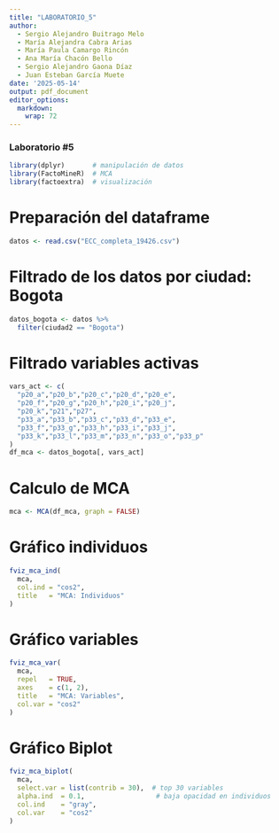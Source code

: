 ```yaml
---
title: "LABORATORIO_5"
author:
  - Sergio Alejandro Buitrago Melo
  - María Alejandra Cabra Arias
  - María Paula Camargo Rincón
  - Ana María Chacón Bello
  - Sergio Alejandro Gaona Díaz
  - Juan Esteban García Muete
date: '2025-05-14'
output: pdf_document
editor_options: 
  markdown: 
    wrap: 72
---
```


### **Laboratorio #5**

```r
library(dplyr)       # manipulación de datos
library(FactoMineR)  # MCA
library(factoextra)  # visualización
```

# Preparación del dataframe

```r
datos <- read.csv("ECC_completa_19426.csv")

```

# Filtrado de los datos por ciudad: Bogota

```r
datos_bogota <- datos %>%
  filter(ciudad2 == "Bogota")
```

# Filtrado variables activas

```r
vars_act <- c(
  "p20_a","p20_b","p20_c","p20_d","p20_e",
  "p20_f","p20_g","p20_h","p20_i","p20_j",
  "p20_k","p21","p27",
  "p33_a","p33_b","p33_c","p33_d","p33_e",
  "p33_f","p33_g","p33_h","p33_i","p33_j",
  "p33_k","p33_l","p33_m","p33_n","p33_o","p33_p"
)
df_mca <- datos_bogota[, vars_act]

```

# Calculo de MCA

```r
mca <- MCA(df_mca, graph = FALSE)

```

# Gráfico individuos

```r
fviz_mca_ind(
  mca,
  col.ind = "cos2",
  title   = "MCA: Individuos"
)

```

# Gráfico variables

```r
fviz_mca_var(
  mca,
  repel   = TRUE,
  axes    = c(1, 2),
  title   = "MCA: Variables",
  col.var = "cos2"
)

```

# Gráfico Biplot

```r
fviz_mca_biplot(
  mca,
  select.var = list(contrib = 30),  # top 30 variables
  alpha.ind  = 0.1,                  # baja opacidad en individuos
  col.ind    = "gray",
  col.var    = "cos2"
)

```

```r

```


```r

```


```r

```


```r

```



```r

```


```r

```
